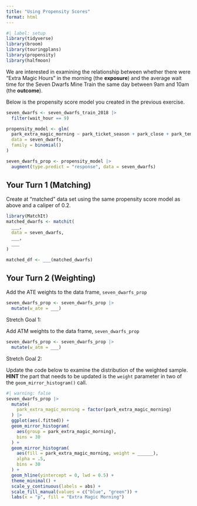 ```yaml
---
title: "Using Propensity Scores"
format: html
---
```



```r
#| label: setup
library(tidyverse)
library(broom)
library(touringplans)
library(propensity)
library(halfmoon)
```

We are interested in examining the relationship between whether there were "Extra Magic Hours" in the morning (the **exposure**) and the average wait time for the Seven Dwarfs Mine Train the same day between 9am and 10am (the **outcome**).

Below is the propensity score model you created in the previous exercise.

```r
seven_dwarfs <- seven_dwarfs_train_2018 |>
  filter(wait_hour == 9)

propensity_model <- glm(
  park_extra_magic_morning ~ park_ticket_season + park_close + park_temperature_high,
  data = seven_dwarfs,
  family = binomial()
)

seven_dwarfs_prop <- propensity_model |>
  augment(type.predict = "response", data = seven_dwarfs)
```

## Your Turn 1 (Matching)

Create at "matched" data set using the same propensity score model as above and a caliper of 0.2.

```r
library(MatchIt)
matched_dwarfs <- matchit(
  ___,
  data = seven_dwarfs,
  ___,
  ___
)

matched_df <- ___(matched_dwarfs)
```

## Your Turn 2 (Weighting)

Add the ATE weights to the data frame, `seven_dwarfs_prop`

```r
seven_dwarfs_prop <- seven_dwarfs_prop |>
  mutate(w_ate = ___)
```


Stretch Goal 1: 

Add ATM weights to the data frame, `seven_dwarfs_prop`

```r
seven_dwarfs_prop <- seven_dwarfs_prop |>
  mutate(w_atm = ___)
```

Stretch Goal 2: 

Update the code below to examine the distribution of the weighted sample. **HINT** the part that needs to be updated is the `weight` parameter in two of the `geom_mirror_histogram()` call.


```r
#| warning: false
seven_dwarfs_prop |> 
  mutate(
    park_extra_magic_morning = factor(park_extra_magic_morning)
  ) |> 
  ggplot(aes(.fitted)) +
  geom_mirror_histogram(
    aes(group = park_extra_magic_morning), 
    bins = 30
  ) +
  geom_mirror_histogram(
    aes(fill = park_extra_magic_morning, weight = ______), 
    alpha = .5, 
    bins = 30
  ) +
  geom_hline(yintercept = 0, lwd = 0.5) +
  theme_minimal() +
  scale_y_continuous(labels = abs) +
  scale_fill_manual(values = c("blue", "green")) +
  labs(x = "p", fill = "Extra Magic Morning")
```
